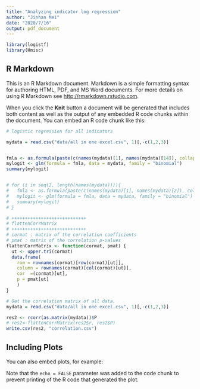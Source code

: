 ```yaml
---
title: "Analyzing indicator log regression"
author: "Jinhan Mei"
date: "2020/7/16"
output: pdf_document
---
```


```r
library(logistf)
library(Hmisc)
```

## R Markdown

This is an R Markdown document. Markdown is a simple formatting syntax for authoring HTML, PDF, and MS Word documents. For more details on using R Markdown see <http://rmarkdown.rstudio.com>.

When you click the **Knit** button a document will be generated that includes both content as well as the output of any embedded R code chunks within the document. You can embed an R code chunk like this:

```r
# logistic regression for all indicators

mydata = read.csv("data/all in one excel.csv", 1)[,-c(1,2,3)]


fmla <- as.formula(paste(c(names(mydata)[1], names(mydata)[14]), collapse=' ~ ' ))
mylogit <- glm(formula = fmla, data = mydata, family = "binomial")
summary(mylogit)


# for (i in seq(2, length(names(mydata)))){
#   fmla <- as.formula(paste(c(names(mydata)[1], names(mydata)[2]), collapse=' ~ ' ))
#   mylogit <- glm(formula = fmla, data = mydata, family = "binomial")
#   summary(mylogit)
# }
```

```r
# ++++++++++++++++++++++++++++
# flattenCorrMatrix
# ++++++++++++++++++++++++++++
# cormat : matrix of the correlation coefficients
# pmat : matrix of the correlation p-values
flattenCorrMatrix <- function(cormat, pmat) {
  ut <- upper.tri(cormat)
  data.frame(
    row = rownames(cormat)[row(cormat)[ut]],
    column = rownames(cormat)[col(cormat)[ut]],
    cor  =(cormat)[ut],
    p = pmat[ut]
    )
}
```

```r
# Get the correlation matrix of all data.
mydata = read.csv("data/all in one excel.csv", 1)[,-c(1,2,3)]
```

```r
res2 <- rcorr(as.matrix(mydata))$P
# res2<-flattenCorrMatrix(res2$r, res2$P)
write.csv(res2, "correlation.csv")
```

## Including Plots

You can also embed plots, for example:


Note that the `echo = FALSE` parameter was added to the code chunk to prevent printing of the R code that generated the plot.
